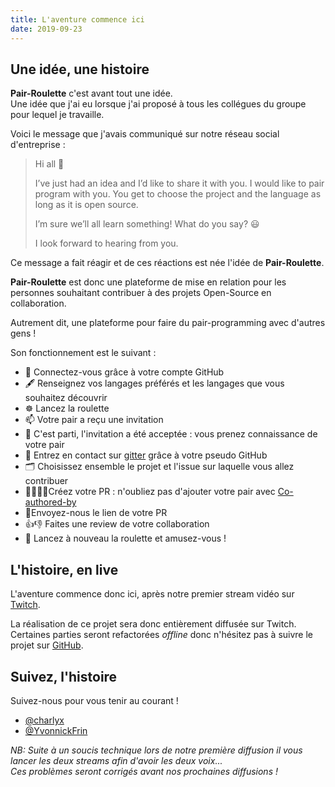 ```yaml
---
title: L'aventure commence ici
date: 2019-09-23
---
```


## Une idée, une histoire

**Pair-Roulette** c'est avant tout une idée.  
Une idée que j'ai eu lorsque j'ai proposé à tous les collégues du groupe pour 
lequel je travaille.

Voici le message que j'avais communiqué sur notre réseau social d'entreprise :

> Hi all 👋
> 
> I’ve just had an idea and I’d like to share it with you.
> I would like to pair program with you. You get to choose the project and the language as long as it is open source.
> 
> I’m sure we’ll all learn something!
> What do you say? 😃
> 
> I look forward to hearing from you.

Ce message a fait réagir et de ces réactions est née l'idée de **Pair-Roulette**.

**Pair-Roulette** est donc une plateforme de mise en relation pour les personnes
souhaitant contribuer à des projets Open-Source en collaboration.

Autrement dit, une plateforme pour faire du pair-programming avec d'autres gens !

Son fonctionnement est le suivant :

 * 🔐 Connectez-vous grâce à votre compte GitHub
 * 🖋 Renseignez vos langages préférés et les langages que vous souhaitez 
 découvrir
 * ☸️  Lancez la roulette
 * 📫 Votre pair a reçu une invitation
 * 🤝 C'est parti, l'invitation a été acceptée : vous prenez connaissance de votre 
 pair
 * 💬 Entrez en contact sur [gitter](https://gitter.im/pair-roulette/community) 
 grâce à votre pseudo GitHub
 * 🗂 Choisissez ensemble le projet et l'issue sur laquelle vous allez contribuer
 * 👩‍💻👨‍💻Créez votre PR : n'oubliez pas d'ajouter votre pair avec 
 [Co-authored-by](https://help.github.com/en/articles/creating-a-commit-with-multiple-authors)
 * 💌Envoyez-nous le lien de votre PR
 * 👍👎 Faites une review de votre collaboration
 * 🥳 Lancez à nouveau la roulette et amusez-vous !

## L'histoire, en live

L'aventure commence donc ici, après notre premier stream vidéo sur 
[Twitch](http://multitwitch.tv/yvonnickfrin/charlyx1188).

La réalisation de ce projet sera donc entièrement diffusée sur Twitch.  
Certaines parties seront refactorées *offline* donc n'hésitez pas à suivre le 
projet sur [GitHub](https://github.com/charlyx/pair-roulette/).

## Suivez, l'histoire

Suivez-nous pour vous tenir au courant !

 * [@charlyx](https://charlyx.dev)
 * [@YvonnickFrin](https://yvonnickfrin.dev)

*NB: Suite à un soucis technique lors de notre première diffusion il vous 
lancer les deux streams afin d'avoir les deux voix...  
Ces problèmes seront corrigés avant nos prochaines diffusions !*
